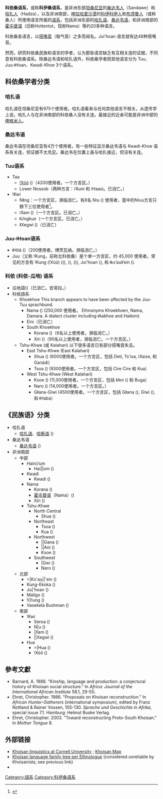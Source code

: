 {{Infobox Language family
|name=科依桑语系
|acceptance=（已廢除）
|region=[[喀拉哈里沙漠|喀拉哈里沙漠]]
|familycolor=Khoisan
|family='''科依桑'''
|child1=[[Kwadi-Khoe_languages|Kwadi-Khoe]]
|child2=[[Juu-ǂHoan_languages|Juu-ǂHoan]]
|child3=[[Tuu_languages|Tuu]]
|child4=[[桑达韦语|桑达韦语]] (Sandawe)
|child5=[[哈扎语|哈扎语]] (Hadza)
|iso2=khi
|iso5=khi
|linglist=KH
|map=Khoi-San.png
|mapcaption=地圖黃色部分為科依桑语系分佈範圍
}}
'''科依桑语系'''，或称'''科伊桑语系'''，是非洲东部[[坦桑尼亚|坦桑尼亚]]的[[桑达韦人|桑达韦人]]（Sandawe）和[[哈扎人|哈扎人]]（Hadza），以及非洲南部，[[喀拉哈里沙漠|喀拉哈里沙漠]]的[[科伊科伊人|科伊科伊人]]和[[布须曼人|布须曼人]]（或称桑人）所使用语言所属的[[语系|语系]]，包括非洲东部的[[哈扎语|哈扎语]]、[[桑达韦语|桑达韦语]]，和非洲南部的[[霍屯督语|霍屯督语]]（旧称Hottentot，现称Nama）等约20多种语言。

科依桑各语言，以[[搭嘴音|搭嘴音]]（吸气音）之多而闻名。Juǀʼhoan 语言就有达48种搭嘴音。

然而，研究科依桑民族和语言的学者，认为那些语言缺乏有互相关连的证据，不同意有科依桑语系。除桑达韦语和哈扎语外，科依桑学者把其他语言分为 Tuu、Juu-ǂHoan、Kwadi-Khoe 3个语系。

==科依桑学者分类==
===哈扎语===
哈扎语在坦桑尼亚有975个使用者。哈扎语看来与任何其他语言不相关。从遗传学上说，哈扎人与在非洲南部的科依桑人没有关连。最接近的近亲可能是非洲中部的[[俾格米人|俾格米人]]。

===桑达韦语===
{{main|桑达韦语}}
桑达韦语在坦桑尼亚有4万个使用者。有一些特征显示桑达韦语与 Kwadi-Khoe 语系有关连，但证据不太充足。桑达韦在位置上虽与哈扎接近，但没有关连。

===Tuu语系===
*Taa
**[[宏語|ǃXóõ]] ({{SIL|nmn}})（4200使用者。一个方言区。）
**Lower Nossob（两种方言：ǀʼAuni 和 ǀHaasi。已消亡。）
*ǃKwi
**Nǁng：一个方言区，濒临消亡。有8名 Nǀu ({{SIL|ngh}}) 使用者，當中的Nǀuu方言{{Asof|2017|08|30}}只餘下三位使用者<ref>{{cite news |url=http://www.bbc.com/news/world-africa-39935150 |title=Trying to save South Africa's first language |author=Pumza Fihlani |publisher=[[BBC_News|BBC News]], Northern Cape |date=2017-08-30 |access-date=2017-10-11 |language=en |archive-date=2017-10-11 |archive-url=https://web.archive.org/web/20171011130455/http://www.bbc.com/news/world-africa-39935150 |dead-url=no }}</ref>。
**ǀXam ({{SIL|xam}})（一个方言区。已消亡。）
**ǂUngkue（一个方言区。已消亡。）
**ǁXegwi ({{SIL|xeg}})（已消亡）

===Juu-ǂHoan语系===
*ǂHõã ({{SIL|huc}})（200使用者。博茨瓦纳。濒临消亡。）
*Juu（又称 ǃKung，前称北科依桑）是个单一方言区，约 45,000 使用者。常见的方言有 ǃKung (ǃXũũ) (({{SIL|knw}}), ({{SIL|oun}}), ({{SIL|mwj}})), Juǀʼhoan ({{SIL|ktz}}), 和 ǂkxʼauǁʼein ({{SIL|aue}}).

===科依 (科依-瓜地) 语系===
*瓜地語({{SIL|kwz}})（已消亡。安哥拉。）
*科依語系
**Khoekhoe This branch appears to have been affected by the Juu-Tuu sprachbund.
***Nama ({{SIL|naq}}) (250,000 使用者。 Ethnonyms Khoekhoen, Nama, Damara. A dialect cluster including ǂAakhoe and Haiǁom)
***Eini（已消亡）
***South Khoekhoe
****Korana ({{SIL|kqz}})（6名以上使用者，濒临消亡。）
****Xiri ({{SIL|xii}})（90名以上使用者，濒临消亡。一个方言区。）
**Tshu-Khwe (或 Kalahari) 以下很多语言已有部分搭嘴音失去。
***East Tshu-Khwe (East Kalahari)
****Shua ({{SIL|shg}}) (6000使用者。一个方言区，包括 Deti, Tsʼixa, ǀXaise, 和 Ganádi）
****Tsoa ({{SIL|hio}}) (9300使用者。一个方言区，包括 Cire Cire 和 Kua）
***West Tshu-Khwe (West Kalahari)
****Kxoe ({{SIL|xuu}}) (11,000使用者。一个方言区，包括 ǁAni ({{SIL|hnh}}) 和 Buga）
****Naro ({{SIL|nhr}}) (14,000使用者。一个方言区。）
****Gǁana-Gǀwi (4500使用者。一个方言区，包括 Gǁana ({{SIL|gnk}}), Gǀwi ({{SIL|gwj}}), 和 ǂHaba）

==《民族语》分类==
*哈扎语
**[[哈扎语|哈扎语]]、[[哈察语|哈察语]] ({{SIL|hts}})
*桑达韦语
**[[桑达韦语|桑达韦语]] ({{SIL|sad}})
*非洲南部
**中部
***Hain//um
****Hai||om ({{SIL|hgm}})
***Kwadi
****Kwadi ({{SIL|kwz}})
***Nama
****Korana ({{SIL|kqz}})
****[[霍屯督语|霍屯督语]]（Nama）({{SIL|naq}})
****Xiri ({{SIL|xii}})
***Tshu-Khwe
****North Central
*****Shua ({{SIL|shg}})
****Northeast
*****Tsoa ({{SIL|hio}})
*****Kua ({{SIL|tyu}})
****Northwest 
*****||Gana ({{SIL|gnk}})
*****||Ani ({{SIL|hnh}})
*****Kxoe ({{SIL|xuu}})
****Southwest 
*****|Gwi ({{SIL|gwj}})
*****Naro ({{SIL|nhr}})
**北部
***=|Kx'au||'ein ({{SIL|aue}})
***Kung-Ekoka ({{SIL|knw}})
***Ju|'hoan ({{SIL|ktz}})
***Maligo ({{SIL|mwj}})
***!O!ung ({{SIL|oun}})
***Vasekela Bushman ({{SIL|vaj}})
**南部
***!Kwi
****Seroa ({{SIL|kqu}})
****N|u ({{SIL|ngh}})
****|Xam ({{SIL|xam}})
****||Xegwi ({{SIL|xeg}})
***Hua
****=|Hua ({{SIL|huc}})
****!Xóõ ({{SIL|nmn}})

==參考文獻==
{{reflist}}
{{refbegin}}
*Barnard, A. 1988. "Kinship, language and production: a conjectural history of Khoisan social structure." In ''Africa: Journal of the International African Institute'' 58.1, 29-50.
*Ehret, Christopher. 1986. "Proposals on Khoisan reconstruction." In ''African Hunter-Gatherers'' (international symposium), edited by Franz Rottland & Rainer Vossen, 105-130. ''Sprache und Geschichte in Afrika'', special issue 7.1. Hamburg: Helmut Buske Verlag.
*Ehret, Christopher. 2003. "Toward reconstructing Proto-South Khoisan." In ''Mother Tongue'' 8.
{{refend}}

==外部链接==
{{refbegin}}
*[http://instruct1.cit.cornell.edu/Courses/ling700/home.htm Khoisan linguistics at Cornell University] {{Wayback|url=http://instruct1.cit.cornell.edu/Courses/ling700/home.htm |date=20070716142518 }}; [http://instruct1.cit.cornell.edu/courses/ling700/right1.htm Khoisan Map] {{Wayback|url=http://instruct1.cit.cornell.edu/courses/ling700/right1.htm |date=20080905142422 }}
*[http://www.ethnologue.com/show_family.asp?subid=90321 Khoisan language family tree per Ethnologue] {{Wayback|url=http://www.ethnologue.com/show_family.asp?subid=90321 |date=20080929202506 }} (considered unreliable by Khoisanists; see previous link)
*{{cite web |author=Jouni Filip Maho |title=Khoesan languages |work=Web resources for African languages |year=2003–2008 |url=http://goto.glocalnet.net/maho/webresources/khoesan.html |accessdate=2008-09-17 |archiveurl=https://web.archive.org/web/20080920113913/http://goto.glocalnet.net/maho/webresources/khoesan.html |archivedate=2008-09-20 |deadurl=yes }}
{{refend}}

{{Language family}}
{{Authority control}}
[[Category:語系|Category:語系]]
[[Category:科伊桑语系|Category:科伊桑语系]]